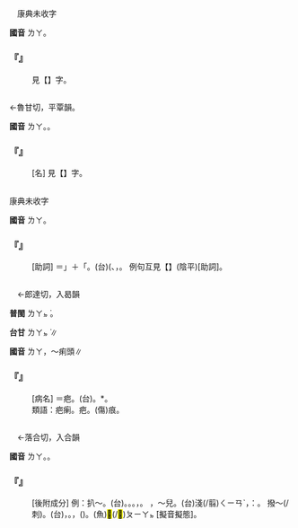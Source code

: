 
=={{ruby|鞡|·ㄌㄚ}}==

　康典未收字

'''國音''' <rt>ㄌㄚ</rt>。

    

==='''『{{ruby|靰|ㄨˋ}}{{ruby|鞡|·ㄌㄚ}}』'''===
:  見【{{ruby|靰|ㄨˋ}}】字。
    

=={{ruby|藍|ㄌㄚ}}==

←魯甘切，平覃韻{{ruby|＝|ㄌㄢˊ}}。

'''國音''' <rt>ㄌㄚ</rt>。{{ruby|←|ㄌㄢˊ}}。

    

==='''『{{ruby|苤|ㄆㄧㄝˇ}}{{ruby|藍|ㄌㄚ}}』'''===
: [名] 見【{{ruby|苤|ㄆㄧㄝˇ}}】字。
    

=={{ruby|啦|ㄌㄚ}}==

康典未收字

'''國音''' <rt>ㄌㄚ</rt>。

    

==='''『{{ruby|啦|ㄌㄚ}}』'''===
: [助詞] ＝{{ruby|了|ㄌㄜ}}」＋「{{ruby|啊|ㄚ}}。(台)({{ruby|隨|ㄙㄨㄧˊ}}{{ruby|語|ㆣㄧˋ/ㆣㄨˋ}}{{ruby|氣|ㄎㄧ˪}}{{ruby|強|ㄍㄧㆲˊ}}{{ruby|弱|ㄌㄧㆦㆶ ͘}}、{{ruby|輕|ㄎㄧㄣ}}{{ruby|重|ㄉㄤ˫}}，{{ruby|有|ㄨ˫}}{{ruby|時|ㄒㄧˊ}}{{ruby|變|ㄅㄧㄢ˪}}{{ruby|陰|ㄧㆬ}}{{ruby|平|ㄅㄧㄥˊ/ㄅㄧㆩˊ}}。 例句互見【{{ruby|啦|ㄌㄚ}}】(陰平)[助詞]。
    

=={{ruby|瘌|·ㄌㄚˋ}}==

　←郎達切，入曷韻{{ruby|＝|ㄌㄚˋ}}

'''普閩''' <rt>ㄌㄚㆵ ͘</rt>。

'''台甘''' <rt>ㄌㄚㆵ ͘</rt>∥

'''國音''' <rt>ㄌㄚ</rt>{{ruby|。|ㄌㄚˋ}}，～痢頭∥

    

==='''『{{ruby|疤|ㄅㄚ}}{{ruby|瘌|·ㄌㄚˋ}}』'''===
: [病名] ＝疤。(台){{ruby|疤|ㄅㄚ}}。{{ruby|<mark>&#xffae4;</mark>|ㄎㄧˊ}}*。
:類語：疤瘌。疤。(傷)痕。
:
    

=={{ruby|拉|·ㄌㄚ}}==

　←落合切，入合韻{{ruby|＝|ㄌㄚ}}

'''國音''' <rt>ㄌㄚ</rt>。{{ruby|←|ㄌㄚ}}。

    

==='''『{{ruby|拉|·ㄌㄚ}}』'''===
: [後附成分] 例：扒～。(台){{ruby|扒|ㄅㄨㆤˋ}}。{{ruby|扒|ㄅㄨㆤˋ}}{{ruby|開|ㄎㄨㄧ}}。{{ruby|扒|ㄅㆤ}}。{{ruby|扒|ㄅㆤ}}{{ruby|飯|ㄅㆭ˫}}，{{ruby|趕|ㄍㄨㆩˋ}}{{ruby|緊|ㄍㄧㄣˋ}}{{ruby|戽|ㄏㆦ˪}}。 {{ruby|趿|ㄊㄚ}}，～兒。(台)淺(/翦)<rt>ㄑㄧㄢˋ</rt>，{{ruby|比|ㄅㄧˋ}}{{ruby|喻|ㆡㄨ˫/ㄌㄨ˫}}：{{ruby|鞋|ㆤˊ/ㄨㆤˊ}}{{ruby|無|ㆠㄜˊ}}{{ruby|穿|ㄑㄧㄥ˫}}{{ruby|好|ㄏㄜˋ}}{{ruby|踏|ㄉㄚㆷ ͘}}{{ruby|倒|ㄉㄜˋ}}{{ruby|靪|ㄉㆪ/ㄉㆥ}}。 撥～(/刺)。(台){{ruby|拔|ㄅㄨㆤㆷ ͘/ㄅㄨㄧㆷ ͘}}，{{ruby|奓|ㄊㄚ˪}}{{ruby|開|ㄎㄨㄧ}}。{{ruby|剔|ㄊㄚㆶ}}，({{ruby|算|ㄙㆭ˪}}{{ruby|盤|ㄅㄨㆩˊ}})。(魚)<mark>&#xffaf2;</mark>(/<mark>&#xffaf1;</mark>)<rt>ㄆㄧㄚㆵ ͘</rt>[擬音擬態]。
    
